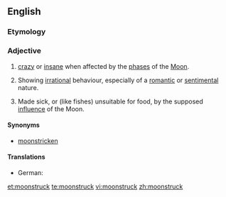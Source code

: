 ==English==

===Etymology===
{{compound|moon|struck}}

===Adjective===
{{en-adj}}

# {{obsolete}} [[crazy]] or [[insane]] when affected by the [[phase]]s of the [[Moon]].
# {{context|by extension}} Showing [[irrational]] behaviour, especially of a [[romantic]] or [[sentimental]] nature.
# {{obsolete}} Made sick, or (like fishes) unsuitable for food, by the supposed [[influence]] of the Moon.

{{Webster 1913}}

====Synonyms====
* [[moonstricken]]

====Translations====
* German: {{t-|de|mondsüchtig}}

[[et:moonstruck]]
[[te:moonstruck]]
[[vi:moonstruck]]
[[zh:moonstruck]]